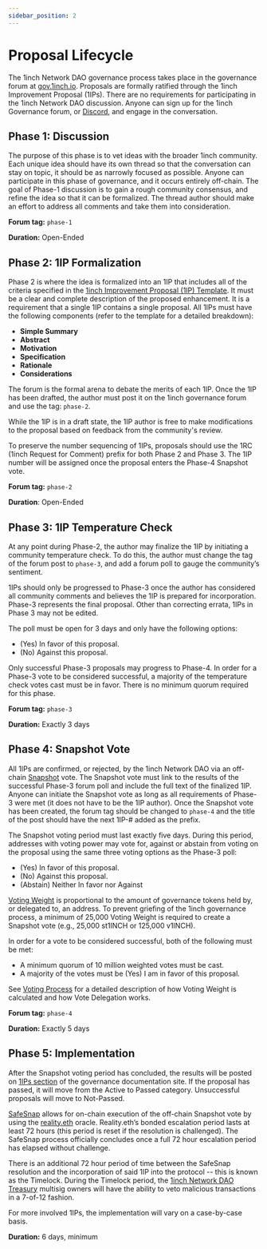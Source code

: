 ```yaml
---
sidebar_position: 2
---
```

# Proposal Lifecycle
The 1inch Network DAO governance process takes place in the governance forum at [gov.1inch.io](https://gov.1inch.io/). Proposals are formally ratified through the 1inch Improvement Proposal (1IPs). There are no requirements for participating in the 1inch Network DAO discussion. Anyone can sign up for the 1inch Governance forum, or [Discord](https://discord.com/invite/1inch), and engage in the conversation. 

## Phase 1: Discussion
The purpose of this phase is to vet ideas with the broader 1inch community. Each unique idea should have its own thread so that the conversation can stay on topic, it should be as narrowly focused as possible. Anyone can participate in this phase of governance, and it occurs entirely off-chain. The goal of Phase-1 discussion is to gain a rough community consensus, and refine the idea so that it can be formalized. The thread author should make an effort to address all comments and take them into consideration.

**Forum tag:** `phase-1`

**Duration:** Open-Ended

## Phase 2: 1IP Formalization
Phase 2 is where the idea is formalized into an 1IP that includes all of the criteria specified in the [1inch Improvement Proposal (1IP) Template](./improvement-proposal-template.mdx). It must be a clear and complete description of the proposed enhancement. It is a requirement that a single 1IP contains a single proposal. All 1IPs must have the following components (refer to the template for a detailed breakdown):
* **Simple Summary**
* **Abstract**
* **Motivation**
* **Specification** 
* **Rationale**
* **Considerations**


The forum is the formal arena to debate the merits of each 1IP. Once the 1IP has been drafted, the author must post it on the 1inch governance forum and use the tag: `phase-2`. 

While the 1IP is in a draft state, the 1IP author is free to make modifications to the proposal based on feedback from the community's review.

To preserve the number sequencing of 1IPs, proposals should use the 1RC (1inch Request for Comment) prefix for both Phase 2 and Phase 3. The 1IP number will be assigned once the proposal enters the Phase-4 Snapshot vote.

**Forum tag:** `phase-2`

**Duration**: Open-Ended

## Phase 3: 1IP Temperature Check

At any point during Phase-2, the author may finalize the 1IP by initiating a community temperature check. To do this, the author must change the tag of the forum post to `phase-3`, and add a forum poll to gauge the community’s sentiment. 

1IPs should only be progressed to Phase-3 once the author has considered all community comments and believes the 1IP is prepared for incorporation.
Phase-3 represents the final proposal. Other than correcting errata, 1IPs in Phase 3 may not be edited.

The poll must be open for 3 days and only have the following options: 
* (Yes) In favor of this proposal.
* (No) Against this proposal.

Only successful Phase-3 proposals may progress to Phase-4. In order for a Phase-3 vote to be considered successful, a majority of the temperature check votes cast must be in favor. There is no minimum quorum required for this phase.

**Forum tag:** `phase-3`

**Duration:** Exactly 3 days

## Phase 4: Snapshot Vote

All 1IPs are confirmed, or rejected, by the 1inch Network DAO via an off-chain [Snapshot](https://snapshot.org/#/1inch.eth) vote. The Snapshot vote must link to the results of the successful Phase-3 forum poll and include the full text of the finalized 1IP. Anyone can initiate the Snapshot vote as long as all requirements of Phase-3 were met (it does not have to be the 1IP author). Once the Snapshot vote has been created, the forum tag should be changed to `phase-4` and the title of the post should have the next 1IP-# added as the prefix.

The Snapshot voting period must last exactly five days. During this period, addresses with voting power may vote for, against or abstain from voting on the proposal using the same three voting options as the Phase-3 poll:
* (Yes) In favor of this proposal.
* (No) Against this proposal.
* (Abstain) Neither In favor nor Against

[Voting Weight](./voting-process.mdx) is proportional to the amount of governance tokens held by, or delegated to, an address. To prevent griefing of the 1inch governance process, a minimum of 25,000 Voting Weight is required to create a Snapshot vote (e.g., 25,000 st1INCH or 125,000 v1INCH).

In order for a vote to be considered successful, both of the following must be met:
* A minimum quorum of 10 million weighted votes must be cast.
* A majority of the votes must be (Yes) I am in favor of this proposal.

See [Voting Process](./voting-process.mdx) for a detailed description of how Voting Weight is calculated and how Vote Delegation works.

**Forum tag:** `phase-4`

**Duration:** Exactly 5 days

## Phase 5: Implementation
After the Snapshot voting period has concluded, the results will be posted on [1IPs section](./1IPs.mdx) of the governance documentation site. If the proposal has passed, it will move from the Active to Passed category. Unsuccessful proposals will move to Not-Passed. 

[SafeSnap](https://github.com/gnosis/zodiac-module-reality) allows for on-chain execution of the off-chain Snapshot vote by using the [reality.eth](https://reality.eth.link/) oracle. Reality.eth’s bonded escalation period lasts at least 72 hours (this period is reset if the resolution is challenged). The SafeSnap process officially concludes once a full 72 hour escalation period has elapsed without challenge.

There is an additional 72 hour period of time between the SafeSnap resolution and the incorporation of said 1IP into the protocol -- this is known as the Timelock. During the Timelock period, the [1inch Network DAO Treasury](./dao-treasury.mdx) multisig owners will have the ability to veto malicious transactions in a 7-of-12 fashion.

For more involved 1IPs, the implementation will vary on a case-by-case basis.

**Duration:** 6 days, minimum

